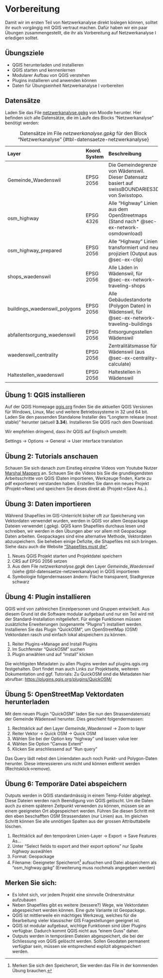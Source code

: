 
# Vorbereitung

Damit wir im ersten Teil von Netzwerkanalyse direkt loslegen können, solltet ihr euch vorgängig mit QGIS vertraut machen. Dafür haben wir ein paar Übungen zusammengestellt, die ihr als Vorbereitung auf Netzwerkanalyse I erledigen solltet.

:::{.callout-note}
## Übungsziele

- QGIS herunterladen und installieren
- QGIS starten und kennenlernen
- Modularer Aufbau von QGIS verstehen
- Plugins installieren und anwenden können
- Daten für Übungseinheit Netzwerkanalyse I vorbereiten
:::

## Datensätze

Laden Sie das File [netzwerkanalyse.gpkg](https://moodle.zhaw.ch/mod/resource/view.php?id=974542) von Moodle herunter. 
Hier befinden sich alle Datensätze, die im Laufe des Blocks "Netzwerkanalyse" benötigt werden:

| Layer | Koord. System | Beschreibung | 
|:---|:---|:---|
| Gemeinde_Waedenswil | EPSG 2056 | Die Gemeindegrenze von Wädenswil. Dieser Datensatz basiert auf swissBOUNDARIES3D von Swisstopo. |
| osm_highway | EPSG 4326 | Alle "Highway" Linien aus dem OpenStreetmaps (Stand  nach* @sec-ex-network-osmdownload) |
| osm_highway_prepared | EPSG 2056 | Alle "Highway" Linien transformiert und neu projiziert (Output aus @sec-ex-clip) |
| shops_waedenswil | EPSG 2056 | Alle Läden in Wädenswil, für @sec-ex-network-traveling-shops |
| buildings_waedenswil_polygons | EPSG 2056 | Alle Gebäudestandorte (Polygon Daten) in Wädenswil, für @sec-ex-network-traveling-buildings |
| abfallentsorgung_waedenswil | EPSG 2056 | Entsorgungsstellen Wädenswil |
| waedenswil_centrality | EPSG 2056 | Zentralitätsmasse für Wädenswil (aus @sec-ex-centrality-calculate) |
| Haltestellen_waedenswil | EPSG 2056 | Haltestellen in Wädenswil |

: Datensätze im File *netzwerkanalyse.gpkg* für den Block "Netzwerkanalyse" {#tbl-datensaetze-netzwerkanalyse}

## Übung 1: QGIS installieren

Auf der QGIS Homepage [qgis.org](https://www.qgis.org/de/site/forusers/download.html) finden Sie die aktuellen QGIS Versionen für Windows, Linux, Mac und weitere Betriebssysteme in 32 und 64 bit. Laden Sie den passenden Standalone Installer des "Longterm release (most stable)" herunter (aktuell **3.34**). Installieren Sie QGIS nach dem Download.


:::{.callout-important}

Wir empfehlen dringend, dass ihr QGIS auf Englisch umstellt:

Settings → Options → General → User interface translation

:::

## Übung 2: Tutorials anschauen

Schauen Sie sich danach zum Einstieg einzelne Videos vom Youtube Nutzer [Marshal Mappers](https://www.youtube.com/channel/UCKwC9hcJr-4mgsNUeJzMAvA/videos) an. Schauen Sie die Videos bis Sie die grundlegendsten Arbeitsschritte von QGIS (Daten importieren, Werkzeuge finden, Karte zu pdf exportieren) verstanden haben. Erstellen Sie dann ein neues Projekt (Projekt→New) und speichern Sie dieses direkt ab (Projekt→Save As..). 

## Übung 3: Daten importieren

Während Shapefiles im GIS-Unterricht bisher oft zur Speicherung von Vektordaten verwendet wurden, werden in QGIS vor allem Geopackage Dateien verwendet (.gpkg). QGIS kann Shapefiles durchaus lesen und schreiben, wir werden in den Übungen aber vor allem mit Geopackage Daten arbeiten. Geopackages sind eine alternative Methode, Vektordaten abzuspeichern. Sie beheben einige Defizite, die Shapefiles mit sich bringen. Siehe dazu auch die Website ["Shapefiles must die"](http://switchfromshapefile.org/). 

1. Neues QGIS Projekt starten und Projektdatei speichern
2. CRS auf EPSG 2056 setzen
3. Aus dem File *netzwerkanalyse.gpgk* den Layer *Gemeinde_Waedenswil* (siehe @tbl-datensaetze-netzwerkanalyse) in QGIS importieren
4. Symbologie folgendermassen ändern: Fläche transparent, Stadtgrenze schwarz

## Übung 4: Plugin installieren {#sec-ex-network-plugins}

QGIS wird von zahlreichen Einzelpersonen und Gruppen entwickelt. Aus diesem Grund ist die Software modular aufgebaut und nur ein Teil wird mit der Standard-Installation mitgeliefert. Für einige Funktionen müssen zusätzliche Erweiterungen (sogenannte "Plugins") installiert werden. Installieren Sie das Plugin "QuickOSM", um OpenStreetMap (OSM) Vektordaten rasch und einfach lokal abspeichern zu können.

1. Reiter Plugins→Manage and Install Plugins
2. Im Suchfenster "QuickOSM" suchen
3. Plugin anwählen und auf "install" klicken

Die wichtigsten Metadaten zu allen Plugins werden auf plugins.qgis.org festgehalten. Dort findet man auch Links zur Projektseite, weiteren Dokumentation und ggf. Tutorials: Zu QuickOSM sind die Metadaten hier abrufbar: [https://plugins.qgis.org/plugins/QuickOSM/](https://plugins.qgis.org/plugins/QuickOSM/)

## Übung 5: OpenStreetMap Vektordaten herunterladen {#sec-ex-network-osmdownload}

Mit dem neuen Plugin "QuickOSM" laden Sie nun den Strassendatensatz der Gemeinde Wädenswil herunter. Dies geschieht folgendermassen:

1. Rechtsklick auf den Layer *Gemeinde_Waedenswil* → Zoom to layer
2. Reiter Vektor → Quick OSM → Quick OSM
3. Wählen Sie bei der Option key "highway" und lassen value leer
4. Wählen Sie Option "Canvas Extent"
5. Klicken Sie anschliessend auf "Run query"

Das Query lädt nebst den Liniendaten auch noch Punkt- und Polygon-Daten herunter. Diese interessieren uns nicht und können entfernt werden (Rechtsklick→remove).

## Übung 6: Temporäre Datei abspeichern

Outputs werden in QGIS standardmässig in einem Temp-Folder abgelegt. Diese Dateien werden nach Beendigung von QGIS gelöscht. Um die Daten auch zu einem späteren Zeitpunkt verwenden zu können, müssen sie an einem geeigneten Ort abgespeichert werden. Führen Sie diesen Schritt mit den eben beschafften OSM Strassendaten (nur Linien) aus. Im gleichen Schritt können Sie alle unnötigen Spalten aus der grossen Attributtabelle löschen.

1. Rechtsklick auf den temporären Linien-Layer → Export → Save Features As...
2. Unter "Select fields to export and their export options" nur Spalte *highway* auswählen
3. Format: Geopackage
4. Filename: Geeigneter Speicherort[^speicherort] aufsuchen und Datei abspeichern als "osm_highway.gpkg"
   (Erweiterung muss nochmals angegeben werden)

[^speicherort]: Merken Sie sich den Speicherort, Sie werden das File in der kommenden Übung brauchen.

:::{.callout-note}
## Merken Sie sich:

- Es lohnt sich, vor jedem Projekt eine sinnvolle Ordnerstruktur aufzubauen
- Neben Shapefiles gibt es weitere (bessere?) Wege, wie Vektordaten abgespeichert werden können. Eine gute Variante ist Geopackage.
- QGIS ist mittlerweile ein mächtiges Werkzeug, welches für die Bearbeitung vieler klassischer GIS Fragestellungen geeignet ist.
- QGIS ist modular aufgebaut, wichtige Funktionen sind über Plugins verfügbar. Dadurch kommt QGIS nicht aus "einem Guss" daher.
- Outputs werden in temporären Dateien abgespeichert, die bei der Schliessung von QGIS gelöscht werden. Sollen Geodaten permanent verfügbar sein, müssen sie entsprechend explizit abgespeichert werden.
:::
